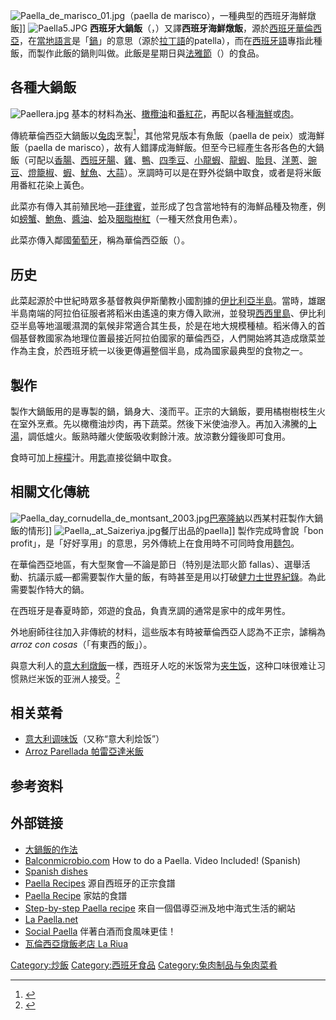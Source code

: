 {{refimprove|time=2014-10-29T08:51:18+00:00}}
[[File:Paella_de_marisco_01.jpg|thumb]]（paella de marisco），一種典型的西班牙海鮮燉飯]]
[[File:Paella5.JPG|thumb]]
'''西班牙大鍋飯'''（{{lang-es|'''paella'''}}，{{IPA2|pa'eʎa}}）又譯'''西班牙海鮮燉飯'''，源於[[西班牙|西班牙]][[華倫西亞|華倫西亞]]，在[[華倫西亞語|當地語言]]是「[[鍋|鍋]]」的意思（源於[[拉丁語|拉丁語]]的patella），而在[[西班牙語|西班牙語]]''{{lang|es|paella}}''專指此種飯，而製作此飯的鍋則叫做''{{lang|es|paellera}}''。此飯是星期日與[[法雅節|法雅節]]（{{lang|ca|Falles}}）的食品。

== 各種大鍋飯 ==
[[File:Paellera.jpg|right]]
基本的材料為[[大米|米]]、[[橄欖油|橄欖油]]和[[番紅花|番紅花]]，再配以各種[[海鮮|海鮮]]或[[肉|肉]]。

傳統華倫西亞大鍋飯以[[兔肉|兔肉]]烹製<ref>{{cite web|url=https://www.bbcgoodfood.com/user/797247/recipe/valencian-paella|publisher=BBC|title=Valencian Paella}}</ref>，其他常見版本有魚飯（paella de peix）或海鮮飯（paella de marisco），故有人錯譯成海鮮飯。但至今已經產生各形各色的大鍋飯（可配以[[香腸|香腸]]、[[喬利佐|西班牙腸]]、[[雞|雞]]、[[鴨|鴨]]、[[四季豆|四季豆]]、[[小龍蝦|小龍蝦]]、[[龍蝦|龍蝦]]、[[貽貝|貽貝]]、[[洋蔥|洋蔥]]、[[豌豆|豌豆]]、[[燈籠椒|燈籠椒]]、[[蝦|蝦]]、[[魷魚|魷魚]]、[[大蒜|大蒜]]）。烹調時可以是在野外從鍋中取食，或者是将米飯用番紅花染上黃色。

此菜亦有傳入其前殖民地—[[菲律賓|菲律賓]]，並形成了包含當地特有的海鮮品種及物產，例如[[螃蟹|螃蟹]]、[[鮑魚|鮑魚]]、[[醬油|醬油]]、[[蛤|蛤]]及[[胭脂樹紅|胭脂樹紅]]（一種天然食用色素）。

此菜亦傳入鄰國[[葡萄牙|葡萄牙]]，稱為華倫西亞飯（{{lang|pt|Arroz à Valenciana}}）。

== 历史 ==
此菜起源於中世紀時眾多基督教與伊斯蘭教小國割據的[[伊比利亞半島|伊比利亞半島]]。當時，雄踞半島南端的阿拉伯征服者將稻米由遙遠的東方傳入歐洲，並發現[[西西里島|西西里島]]、伊比利亞半島等地溫暖濕潤的氣候非常適合其生長，於是在地大規模種植。稻米傳入的首個基督教國家為地理位置最接近阿拉伯國家的華倫西亞，人們開始將其造成燉菜並作為主食，於西班牙統一以後更傳遍整個半島，成為國家最典型的食物之一。

== 製作 ==
製作大鍋飯用的是專製的鍋，鍋身大、淺而平。正宗的大鍋飯，要用橘樹樹枝生火在室外烹煮。先以橄欖油炒肉，再下蔬菜。然後下米使油滲入。再加入沸騰的[[上湯|上湯]]，調低爐火。飯熟時離火使飯吸收剩餘汁液。放涼數分鐘後即可食用。

食時可加上[[檸檬|檸檬]]汁。用[[匙|匙]]直接從鍋中取食。

== 相關文化傳統 ==
[[File:Paella_day_cornudella_de_montsant_2003.jpg|thumb]][[巴塞隆納|巴塞隆納]]以西某村莊製作大鍋飯的情形]]
[[File:Paella,_at_Saizeriya.jpg|thumb]]餐厅出品的paella]]
製作完成時會說「bon profit」，是「好好享用」的意思，另外傳統上在食用時不可同時食用[[麵包|麵包]]。

在華倫西亞地區，有大型聚會—不論是節日（特別是法耶火節 fallas）、選舉活動、抗議示威—都需要製作大量的飯，有時甚至是用以打破[[健力士世界紀錄|健力士世界紀錄]]。為此需要製作特大的鍋。

在西班牙是春夏時節，郊遊的食品，負責烹調的通常是家中的成年男性。

外地廚師往往加入非傳統的材料，這些版本有時被華倫西亞人認為不正宗，謔稱為''arroz con cosas''（「有東西的飯」）。

與意大利人的[[意大利燉飯|意大利燉飯]]一樣，西班牙人吃的米饭常为[[夹生饭|夹生饭]]，这种口味很难让习惯熟烂米饭的亚洲人接受。<ref>{{Cite web |url=http://www.people.com.cn/GB/186329/192476/11897197.html |title=西班牙人爱吃夹生饭 厨师不愿把米煮熟 |access-date=2012-02-07 |archive-date=2012-02-07 |archive-url=https://web.archive.org/web/20120207033738/http://www.people.com.cn/GB/186329/192476/11897197.html |dead-url=no }}</ref>

== 相关菜肴 ==
* [[意大利调味饭|意大利调味饭]]（又称“意大利烩饭”）
* [http://shrimplitw.com/parellada/ Arroz Parellada 帕雷亞達米飯] {{Wayback|url=http://shrimplitw.com/parellada/ |date=20201129105524 }}

== 参考资料 ==
{{portal|飲食}}
<div class="references-small">
<references/>
</div>

== 外部链接 ==
{{Commons|Paella}}
* [http://www.xibanyadaguofandemimi.blogspot.com/ 大鍋飯的作法] {{Wayback|url=http://www.xibanyadaguofandemimi.blogspot.com/ |date=20190710065246 }}
* [https://web.archive.org/web/20090323100138/http://www.balconmicrobio.com/news.php?news=47 Balconmicrobio.com] How to do a Paella. Video Included! (Spanish)
* [http://www.paellas.be Spanish dishes] {{Wayback|url=http://www.paellas.be/ |date=20200804172006 }}
* [https://web.archive.org/web/20061107103431/http://www.smart-spanish-recipes.com/paella-recipes.html Paella Recipes] 源自西班牙的正宗食譜
* [http://www.alicante-spain.com/spain-tips/paella.html Paella Recipe] {{Wayback|url=http://www.alicante-spain.com/spain-tips/paella.html |date=20101116113029 }} 家姑的食譜
* [https://web.archive.org/web/20060520044952/http://www.mediterrasian.com/cuisine_of_month_paella.htm Step-by-step Paella recipe] 來自一個倡導亞洲及地中海式生活的網站
* [https://web.archive.org/web/20060516172647/http://www.lapaella.net/paella.html La Paella.net] {{es}}
* [https://web.archive.org/web/20060317142448/http://www.ibiza-hotels.com/paella/ Social Paella] 伴著白酒而食風味更佳！
* [http://shrimplitw.com/lariua/ 瓦倫西亞燉飯老店 La Riua] {{Wayback|url=http://shrimplitw.com/lariua/ |date=20200811183727 }} 


[[Category:炒飯|Category:炒飯]]
[[Category:西班牙食品|Category:西班牙食品]]
[[Category:兔肉制品与兔肉菜肴|Category:兔肉制品与兔肉菜肴]]